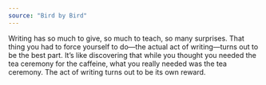 ```yaml
---
source: "Bird by Bird"
---
```


Writing has so much to give, so much to teach, so many surprises. That thing you had to force yourself to do—the actual act of writing—turns out to be the best part. It’s like discovering that while you thought you needed the tea ceremony for the caffeine, what you really needed was the tea ceremony. The act of writing turns out to be its own reward.
